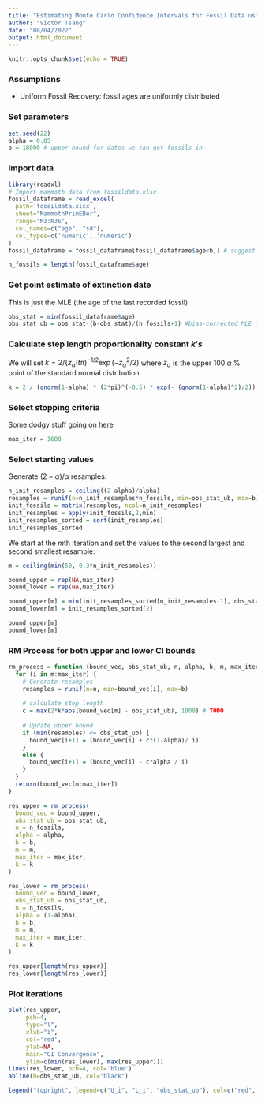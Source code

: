 ---
title: "Estimating Monte Carlo Confidence Intervals for Fossil Data using Garthwaite 1992"
author: "Victor Tsang"
date: "08/04/2022"
output: html_document
---

```{r setup, include=FALSE}
knitr::opts_chunk$set(echo = TRUE)
```

### Assumptions

* Uniform Fossil Recovery: fossil ages are uniformly distributed

### Set parameters

```{r}
set.seed(22)
alpha = 0.05
b = 18000 # upper bound for dates we can get fossils in
```

### Import data

```{r}
library(readxl)
# Import mammoth data from fossildata.xlsx
fossil_dataframe = read_excel(
  path='fossildata.xlsx', 
  sheet="MammothPrimEBer", 
  range="M3:N36", 
  col_names=c("age", "sd"), 
  col_types=c('numeric', 'numeric')
)
fossil_dataframe = fossil_dataframe[fossil_dataframe$age<b,] # suggest not forcing ages to be integers

n_fossils = length(fossil_dataframe$age)
```

### Get point estimate of extinction date

This is just the MLE (the age of the last recorded fossil)

```{r}
obs_stat = min(fossil_dataframe$age)
obs_stat_ub = obs_stat-(b-obs_stat)/(n_fossils+1) #bias-corrected MLE for lower bound
```


### Calculate step length proportionality constant $k's$

We will set $k = 2/\{ z_\alpha (t\pi)^{-1/2}\exp{(-z_\alpha^2/2)}$ where $z_\alpha$ is the upper 100 $\alpha$ % point of the standard normal distribution.

```{r}
k = 2 / (qnorm(1-alpha) * (2*pi)^(-0.5) * exp(- (qnorm(1-alpha)^2)/2))
```


### Select stopping criteria

Some dodgy stuff going on here

```{r}
max_iter = 1600
```


### Select starting values

Generate $(2 - \alpha) / \alpha$ resamples:

```{r}
n_init_resamples = ceiling((2-alpha)/alpha)
resamples = runif(n=n_init_resamples*n_fossils, min=obs_stat_ub, max=b)
init_fossils = matrix(resamples, ncol=n_init_resamples)
init_resamples = apply(init_fossils,2,min)
init_resamples_sorted = sort(init_resamples)
init_resamples_sorted
```

We start at the $m$th iteration and set the values to the second largest and second smallest resample:

```{r}
m = ceiling(min(50, 0.3*n_init_resamples))

bound_upper = rep(NA,max_iter)
bound_lower = rep(NA,max_iter)

bound_upper[m] = min(init_resamples_sorted[n_init_resamples-1], obs_stat) #TODO
bound_lower[m] = init_resamples_sorted[2]

bound_upper[m]
bound_lower[m]
```

### RM Process for both upper and lower CI bounds

```{r}
rm_process = function (bound_vec, obs_stat_ub, n, alpha, b, m, max_iter, k) {
  for (i in m:max_iter) {
    # Generate resamples
    resamples = runif(n=n, min=bound_vec[i], max=b)
    
    # calculate step length
    c = max(2*k*abs(bound_vec[m] - obs_stat_ub), 1000) # TODO
    
    # Update upper bound
    if (min(resamples) <= obs_stat_ub) {
      bound_vec[i+1] = (bound_vec[i] + c*(1-alpha)/ i)
    } 
    else {
      bound_vec[i+1] = (bound_vec[i] - c*alpha / i)
    }
  }
  return(bound_vec[m:max_iter])
}

```

```{r}
res_upper = rm_process(
  bound_vec = bound_upper,
  obs_stat_ub = obs_stat_ub,
  n = n_fossils,
  alpha = alpha,
  b = b,
  m = m,
  max_iter = max_iter,
  k = k
)

res_lower = rm_process(
  bound_vec = bound_lower,
  obs_stat_ub = obs_stat_ub,
  n = n_fossils,
  alpha = (1-alpha),
  b = b,
  m = m,
  max_iter = max_iter,
  k = k
)

res_upper[length(res_upper)]
res_lower[length(res_lower)]
```

### Plot iterations

```{r}
plot(res_upper,
     pch=4,
     type="l",
     xlab="i",
     col='red',
     ylab=NA,
     main="CI Convergence",
     ylim=c(min(res_lower), max(res_upper)))
lines(res_lower, pch=4, col='blue')
abline(h=obs_stat_ub, col="black")

legend("topright", legend=c("U_i", "L_i", "obs_stat_ub"), col=c("red", "blue", "black"), lty=c(1,1,1))
```
